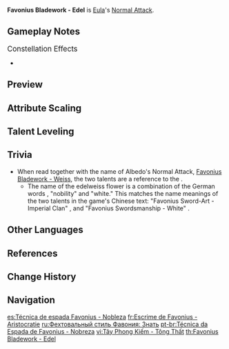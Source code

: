 {{Talent Infobox
|image         = Talent Favonius Bladework - Edel.png
|character     = Eula
|type          = Normal Attack
|info          = '''Normal Attack'''<br />Perform up to 5 consecutive strikes.<br /><br />'''Charged Attack'''<br />Drains Stamina over time to perform continuous slashes.<br />At the end of the sequence, perform a more powerful slash.<br /><br />'''Plunging Attack'''<br />Plunges from mid-air to strike the ground, damaging opponents along the path and dealing [[AoE]] DMG upon impact.
|hit1          = 89.7%–191.7%
|hit2          = 93.6%–199.9%
|hit3          = 56.8%+56.8%–121.4%+121.4%
|hit4          = 112.6%–240.7%
|hit5          = 71.8%+71.8%–153.5%+153.5%
|attr6         = Charged Attack Spinning DMG
|value6        = 68.8%–147%
|attr7         = Charged Attack Spinning Final DMG
|value7        = 124%–266%
|attr8         = Charged Attack Stamina Cost
|value8        = 40/s
|attr9         = Max Duration
|value9        = 5s
|attr10        = Plunge DMG
|value10       = 74.6%–159.4%
|attr11        = Low Plunge DMG
|value11       = 149%–319%
|attr15        = High Plunge DMG
|value15       = 186%–398%
|scale_att1    = ATK
}}
'''Favonius Bladework - Edel''' is [[Eula]]'s [[Normal Attack]].

==Gameplay Notes==
;<big>Constellation Effects</big>
*{{TalentNote|constellation|6|Noble Obligation}}

==Preview==
{{Preview
|file1=Favonius Bladework - Edel Normal Preview
|caption1=Normal Attack

|file2=Favonius Bladework - Edel Charged Preview
|caption2=Charged Attack

|file3=Favonius Bladework - Edel Plunge Preview
|caption3=Plunge Attack
}}
{{clr}}

==Attribute Scaling==
{{Talent Scaling
|talentType=Normal Attack
|levels=11
|order=hit1,hit2,hit3,hit4,hit5,charged_title,chargedattackspinningdmg,chargedattackfinaldmg,stamina,maxduration,plunge_title,plunge,plungelow,plungehigh
|titles=1-Hit DMG (%),2-Hit DMG (%),3-Hit DMG (%),4-Hit DMG (%),5-Hit DMG (%),Charged Attack,Charged Attack Spinning DMG (%),Charged Attack Final DMG (%),Charged Attack Stamina Cost,Max Duration,Plunging Attack,Plunge DMG (%),Low Plunge DMG (%),High Plunge DMG (%)
|hit1_1=89.73
|hit1_2=97.04
|hit1_3=104.34
|hit1_4=114.77
|hit1_5=122.08
|hit1_6=130.42
|hit1_7=141.9
|hit1_8=153.38
|hit1_9=164.86
|hit1_10=177.38
|hit1_11=191.72
|hit2_1=93.55
|hit2_2=101.17
|hit2_3=108.78
|hit2_4=119.66
|hit2_5=127.27
|hit2_6=135.97
|hit2_7=147.94
|hit2_8=159.91
|hit2_9=171.87
|hit2_10=184.93
|hit2_11=199.88
|hit3_1=56.8+56.8
|hit3_2=61.42+61.42
|hit3_3=66.05+66.05
|hit3_4=72.65+72.65
|hit3_5=77.27+77.27
|hit3_6=82.56+82.56
|hit3_7=89.82+89.82
|hit3_8=97.09+97.09
|hit3_9=104.35+104.35
|hit3_10=112.28+112.28
|hit3_11=121.36+121.36
|hit4_1=112.64
|hit4_2=121.81
|hit4_3=130.98
|hit4_4=144.08
|hit4_5=153.25
|hit4_6=163.73
|hit4_7=178.13
|hit4_8=192.54
|hit4_9=206.95
|hit4_10=222.67
|hit4_11=240.68
|hit5_1=71.83+71.83
|hit5_2=77.68+77.68
|hit5_3=83.53+83.53
|hit5_4=91.88+91.88
|hit5_5=97.73+97.73
|hit5_6=104.41+104.41
|hit5_7=113.6+113.6
|hit5_8=122.79+122.79
|hit5_9=131.97+131.97
|hit5_10=142+142
|hit5_11=153.48+153.48
|chargedattackspinningdmg_1=68.8
|chargedattackspinningdmg_2=74.4
|chargedattackspinningdmg_3=80
|chargedattackspinningdmg_4=88
|chargedattackspinningdmg_5=93.6
|chargedattackspinningdmg_6=100
|chargedattackspinningdmg_7=108.8
|chargedattackspinningdmg_8=117.6
|chargedattackspinningdmg_9=126.4
|chargedattackspinningdmg_10=136
|chargedattackspinningdmg_11=147
|chargedattackfinaldmg_1=124.4
|chargedattackfinaldmg_2=134.52
|chargedattackfinaldmg_3=144.65
|chargedattackfinaldmg_4=159.12
|chargedattackfinaldmg_5=169.24
|chargedattackfinaldmg_6=180.81
|chargedattackfinaldmg_7=196.72
|chargedattackfinaldmg_8=212.64
|chargedattackfinaldmg_9=228.55
|chargedattackfinaldmg_10=245.91
|chargedattackfinaldmg_11=265.79
|stamina=40/s
|maxduration=5s
|plunge_1=74.59
|plunge_2=80.66
|plunge_3=86.73
|plunge_4=95.4
|plunge_5=101.47
|plunge_6=108.41
|plunge_7=117.95
|plunge_8=127.49
|plunge_9=137.03
|plunge_10=147.44
|plunge_11=159.37
|plungelow_1=149.14
|plungelow_2=161.28
|plungelow_3=173.42
|plungelow_4=190.77
|plungelow_5=202.91
|plungelow_6=216.78
|plungelow_7=235.86
|plungelow_8=254.93
|plungelow_9=274.01
|plungelow_10=294.82
|plungelow_11=318.67
|plungehigh_1=186.29
|plungehigh_2=201.45
|plungehigh_3=216.62
|plungehigh_4=238.28
|plungehigh_5=253.44
|plungehigh_6=270.77
|plungehigh_7=294.6
|plungehigh_8=318.42
|plungehigh_9=342.25
|plungehigh_10=368.25
|plungehigh_11=398.03
}}

==Talent Leveling==
{{Talent Upgrade|Eula}}

==Trivia==
* When read together with the name of Albedo's Normal Attack, [[Favonius Bladework - Weiss]], the two talents are a reference to the {{w|Leontopodium nivale|edelweiss flower}}.
** The name of the edelweiss flower is a combination of the German words {{wt|edel#German|edel}}, "nobility" and {{wt|weiß#German|weiß}} "white." This matches the name meanings of the two talents in the game's Chinese text: "Favonius Sword-Art - Imperial Clan" {{Lang|zh=西风剑术・宗室}}, and "Favonius Swordsmanship - White" {{Lang|zh=西风剑术・白}}.

==Other Languages==
{{Other Languages
|en      = Favonius Bladework - Edel
|zhs     = 西风剑术・宗室
|zhs_rm  = Xīfēng Jiànshù・Zōngshì
|zht     = 西風劍術・宗室
|zht_rm  = Xīfēng Jiànshù・Zōngshì
|zh_tl   = {{Lex|Favonius|zh}} Swordsmanship - Imperial Clan
|ja      = 西風剣術・旧貴族
|ja_rm   = Sepyurosu Kenjutsu - Kyuukizoku{{Assumed}}<ref>{{Ref/VO|Eula|Chat: Bladework|ja}}</ref>
|ja_tl   = {{Lex|Favonius|ja}} Swordmanship - Ex-Nobility
|ko      = 페보니우스 검술・왕실
|ko_rm   = Peboni'useu Geomsul - Wangsil
|ko_tl   = Favonius Swordsmanship - Royal Family
|es      = Técnica de espada Favonius - Nobleza
|es_tl   = Favonius Sword Technique - Nobility
|fr      = Escrime de Favonius - Aristocratie
|fr_tl   = Favonius Fencing - Aristocracy
|ru      = Фехтовальный стиль Фавония: Знать
|ru_tl   = Favonius Fencing Style: Nobility
|th      = Favonius Bladework - Edel
|vi      = Tây Phong Kiếm - Tông Thất
|vi_tl   = West Wind Swordsmanship - Nobility
|de      = Favonius-Schwertkunst – Adelshaus
|de_tl   = Favonius Swordart - Noble House
|id      = Favonius Bladework - Edel
|pt      = Técnica da Espada de Favonius - Nobreza
|pt_tl   = Favonius Sword Technique - Nobility
}}

==References==
{{Reflist}}

==Change History==
{{Change History|1.5}}
<!--
==References==
{{Reflist}}-->

==Navigation==
{{Talent Navbox|Eula}}

[[es:Técnica de espada Favonius - Nobleza]]
[[fr:Escrime de Favonius - Aristocratie]]
[[ru:Фехтовальный стиль Фавония: Знать]]
[[pt-br:Técnica da Espada de Favonius - Nobreza]]
[[vi:Tây Phong Kiếm - Tông Thất]]
[[th:Favonius Bladework - Edel]]